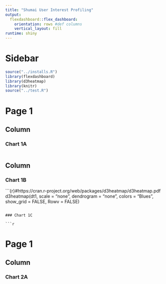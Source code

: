 ```yaml
---
title: "Shumai User Interest Profiling"
output: 
  flexdashboard::flex_dashboard:
    orientation: rows #def columns
    vertical_layout: fill
runtime: shiny
---
```


Sidebar {.sidebar}
=====================================

```r
source("../installs.R")
library(flexdashboard)
library(d3heatmap)
library(knitr)
source("../test.R")
```

Page 1
=====================================

Column {data-width=650}
-----------------------------------------------------------------------

### Chart 1A

```r

```

Column {data-width=350}
-----------------------------------------------------------------------

### Chart 1B

```{r}#https://cran.r-project.org/web/packages/d3heatmap/d3heatmap.pdf
d3heatmap(dt1, scale = "none", dendrogram = "none", colors = "Blues", show_grid = FALSE, Rowv = FALSE)

```

### Chart 1C

```r

```

Page 1
=====================================

Column {data-width=650}
-----------------------------------------------------------------------

### Chart 2A

```r

```